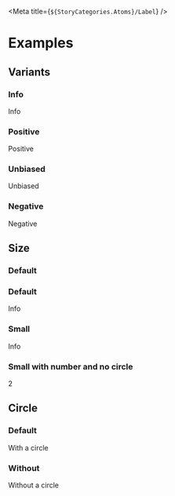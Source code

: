 
<Meta title={`${StoryCategories.Atoms}/Label`} />

<Docs />

# Examples

## Variants

### Info

<Canvas>
    <div class="flex">
        <p-label>Info</p-label>
    </div>
</Canvas>

### Positive

<Canvas>
    <div class="flex">
        <p-label variant="positive">Positive</p-label>
    </div>
</Canvas>

### Unbiased

<Canvas>
    <div class="flex">
        <p-label variant="unbiased">Unbiased</p-label>
    </div>
</Canvas>

### Negative

<Canvas>
    <div class="flex">
        <p-label variant="negative">Negative</p-label>
    </div>
</Canvas>

## Size

### Default

### Default

<Canvas>
    <div class="flex">
        <p-label>Info</p-label>
    </div>
</Canvas>

### Small

<Canvas>
    <div class="flex">
        <p-label size="small">Info</p-label>
    </div>
</Canvas>

### Small with number and no circle

<Canvas>
    <div class="flex">
        <p-label size="small" circle={false} variant="negative">
            2
        </p-label>
    </div>
</Canvas>

## Circle

### Default

<Canvas>
    <div class="flex">
        <p-label>With a circle</p-label>
    </div>
</Canvas>

### Without

<Canvas>
    <div class="flex">
        <p-label circle={false}>Without a circle</p-label>
    </div>
</Canvas>
